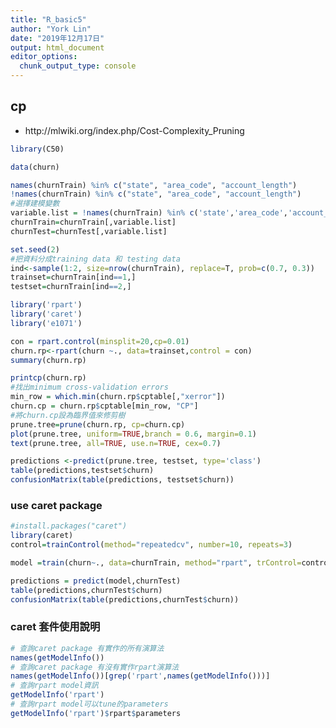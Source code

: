```yaml
---
title: "R_basic5"
author: "York Lin"
date: "2019年12月17日"
output: html_document
editor_options: 
  chunk_output_type: console
---
```


## cp
- http://mlwiki.org/index.php/Cost-Complexity_Pruning

```R
library(C50)

data(churn)

names(churnTrain) %in% c("state", "area_code", "account_length")
!names(churnTrain) %in% c("state", "area_code", "account_length")
#選擇建模變數
variable.list = !names(churnTrain) %in% c('state','area_code','account_length')
churnTrain=churnTrain[,variable.list]
churnTest=churnTest[,variable.list]

set.seed(2)
#把資料分成training data 和 testing data
ind<-sample(1:2, size=nrow(churnTrain), replace=T, prob=c(0.7, 0.3))
trainset=churnTrain[ind==1,]
testset=churnTrain[ind==2,]

library('rpart')
library('caret')
library('e1071')

con = rpart.control(minsplit=20,cp=0.01)
churn.rp<-rpart(churn ~., data=trainset,control = con)
summary(churn.rp)

printcp(churn.rp)
#找出minimum cross-validation errors
min_row = which.min(churn.rp$cptable[,"xerror"])
churn.cp = churn.rp$cptable[min_row, "CP"]
#將churn.cp設為臨界值來修剪樹
prune.tree=prune(churn.rp, cp=churn.cp)
plot(prune.tree, uniform=TRUE,branch = 0.6, margin=0.1)
text(prune.tree, all=TRUE, use.n=TRUE, cex=0.7)

predictions <-predict(prune.tree, testset, type='class')
table(predictions,testset$churn)
confusionMatrix(table(predictions, testset$churn))
```

### use caret package
```R
#install.packages("caret")
library(caret)
control=trainControl(method="repeatedcv", number=10, repeats=3)

model =train(churn~., data=churnTrain, method="rpart", trControl=control)

predictions = predict(model,churnTest)
table(predictions,churnTest$churn)
confusionMatrix(table(predictions,churnTest$churn))
```

### caret 套件使用說明
```R
# 查詢caret package 有實作的所有演算法
names(getModelInfo())
# 查詢caret package 有沒有實作rpart演算法
names(getModelInfo())[grep('rpart',names(getModelInfo()))]
# 查詢rpart model資訊
getModelInfo('rpart')
# 查詢rpart model可以tune的parameters
getModelInfo('rpart')$rpart$parameters
```

